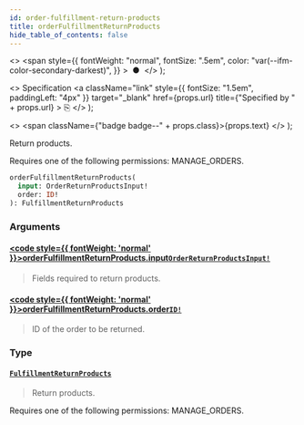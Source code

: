 ```yaml
---
id: order-fulfillment-return-products
title: orderFulfillmentReturnProducts
hide_table_of_contents: false
---
```


  <>
    <span
      style={{
        fontWeight: "normal",
        fontSize: ".5em",
        color: "var(--ifm-color-secondary-darkest)",
      }}
    >
      &nbsp;●&nbsp;
    </span>
  </>
);

  <>
    Specification
    <a
      className="link"
      style={{ fontSize: "1.5em", paddingLeft: "4px" }}
      target="\_blank"
      href={props.url}
      title={"Specified by " + props.url}
    >
      ⎘
    </a>
  </>
);

  <>
    <span className={"badge badge--" + props.class}>{props.text}</span>
  </>
);

Return products.

Requires one of the following permissions: MANAGE_ORDERS.

```graphql
orderFulfillmentReturnProducts(
  input: OrderReturnProductsInput!
  order: ID!
): FulfillmentReturnProducts
```

### Arguments

#### [<code style={{ fontWeight: 'normal' }}>orderFulfillmentReturnProducts.<b>input</b></code>](#)<Bullet />[`OrderReturnProductsInput!`](../../api-reference/orders/inputs/order-return-products-input) <Badge class="secondary" text="non-null"/> <Badge class="secondary" text="input"/> <Badge class="secondary" text="orders"/>

> Fields required to return products.

#### [<code style={{ fontWeight: 'normal' }}>orderFulfillmentReturnProducts.<b>order</b></code>](#)<Bullet />[`ID!`](../../api-reference/miscellaneous/scalars/id) <Badge class="secondary" text="non-null"/> <Badge class="secondary" text="scalar"/> <Badge class="secondary" text="miscellaneous"/>

> ID of the order to be returned.

### Type

#### [`FulfillmentReturnProducts`](../../api-reference/orders/objects/fulfillment-return-products) <Badge class="secondary" text="object"/> <Badge class="secondary" text="orders"/>

> Return products.

Requires one of the following permissions: MANAGE_ORDERS.

>
